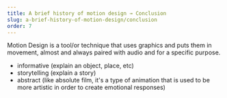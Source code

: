 ```yaml
---
title: A brief history of motion design → Conclusion
slug: a-brief-history-of-motion-design/conclusion
order: 7
---
```


<SlideTemplate title="Conclusion">

Motion Design is a tool/or technique that uses graphics and puts them in movement, almost and always paired with audio and for a specific purpose.

- informative (explain an object, place, etc)
- storytelling (explain a story)
- abstract (like absolute film, it's a type of animation that is used to be more artistic in order to create emotional responses)

</SlideTemplate>
